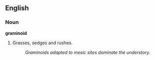 ==English==

===Noun===
'''graminoid'''

# Grasses, sedges and rushes.
#:''Graminoids adapted to mesic sites dominate the understory.''